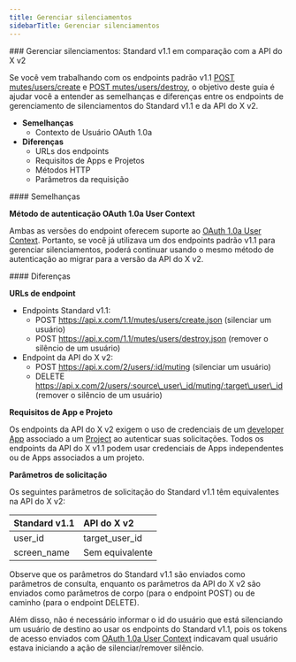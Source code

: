 ```yaml
---
title: Gerenciar silenciamentos
sidebarTitle: Gerenciar silenciamentos
---
```



<div id="manage-mutes-standard-v11-compared-to-x-api-v2">
  ### Gerenciar silenciamentos: Standard v1.1 em comparação com a API do X v2
</div>

Se você vem trabalhando com os endpoints padrão v1.1 [POST mutes/users/create](https://developer.x.com/en/docs/twitter-api/v1/accounts-and-users/mute-block-report-users/api-reference/post-mutes-users-create) e [POST mutes/users/destroy](https://developer.x.com/en/docs/twitter-api/v1/accounts-and-users/mute-block-report-users/api-reference/post-mutes-users-destroy), o objetivo deste guia é ajudar você a entender as semelhanças e diferenças entre os endpoints de gerenciamento de silenciamentos do Standard v1.1 e da API do X v2.

- **Semelhanças**
  - Contexto de Usuário OAuth 1.0a
- **Diferenças**
  - URLs dos endpoints
  - Requisitos de Apps e Projetos
  - Métodos HTTP
  - Parâmetros da requisição
     

<div id="similarities">
  #### Semelhanças
</div>

**Método de autenticação OAuth 1.0a User Context**

Ambas as versões do endpoint oferecem suporte ao [OAuth 1.0a User Context](https://developer.x.com/content/developer-twitter/resources/fundamentals/authentication). Portanto, se você já utilizava um dos endpoints padrão v1.1 para gerenciar silenciamentos, poderá continuar usando o mesmo método de autenticação ao migrar para a versão da API do X v2.

<div id="differences">
  #### Diferenças
</div>

**URLs de endpoint**

- Endpoints Standard v1.1:
  - POST https://api.x.com/1.1/mutes/users/create.json
    (silenciar um usuário)
  - POST https://api.x.com/1.1/mutes/users/destroy.json
    (remover o silêncio de um usuário)
- Endpoint da API do X v2:
  - POST https://api.x.com/2/users/:id/muting
    (silenciar um usuário)
  - DELETE https://api.x.com/2/users/:source\_user\_id/muting/:target\_user\_id
    (remover o silêncio de um usuário)

**Requisitos de App e Projeto**

Os endpoints da API do X v2 exigem o uso de credenciais de um [developer App](/pt-BR/resources/fundamentals/developer-apps) associado a um [Project](/pt-BR/resources/fundamentals/projects) ao autenticar suas solicitações. Todos os endpoints da API do X v1.1 podem usar credenciais de Apps independentes ou de Apps associados a um projeto.

**Parâmetros de solicitação**

Os seguintes parâmetros de solicitação do Standard v1.1 têm equivalentes na API do X v2:

| Standard v1.1 | API do X v2 |
| :--- | :--- |
| user\_id | target\_user\_id |
| screen\_name | Sem equivalente |

Observe que os parâmetros do Standard v1.1 são enviados como parâmetros de consulta, enquanto os parâmetros da API do X v2 são enviados como parâmetros de corpo (para o endpoint POST) ou de caminho (para o endpoint DELETE).

Além disso, não é necessário informar o id do usuário que está silenciando um usuário de destino ao usar os endpoints do Standard v1.1, pois os tokens de acesso enviados com [OAuth 1.0a User Context](/pt-BR/resources/fundamentals/authentication) indicavam qual usuário estava iniciando a ação de silenciar/remover silêncio. 